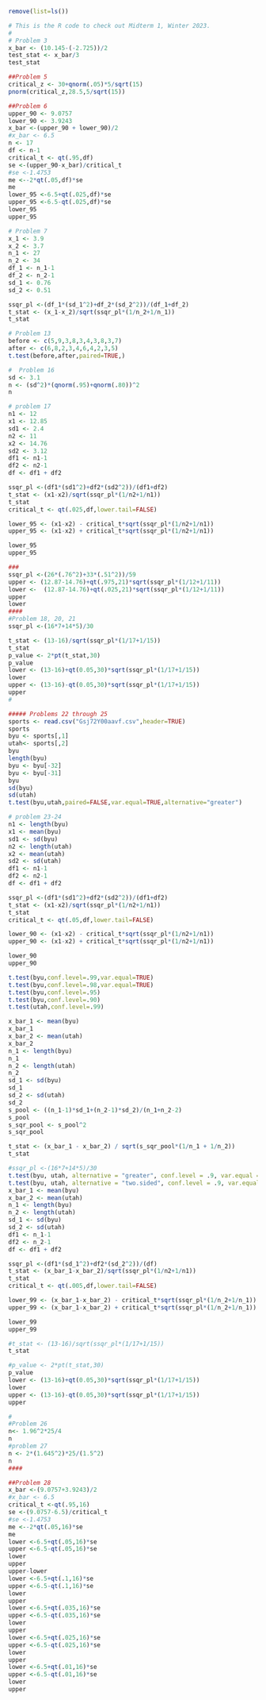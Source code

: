 ```r
remove(list=ls())

# This is the R code to check out Midterm 1, Winter 2023.
#
# Problem 3
x_bar <- (10.145-(-2.725))/2
test_stat <- x_bar/3
test_stat
```
```r
##Problem 5
critical_z <- 30+qnorm(.05)*5/sqrt(15)
pnorm(critical_z,28.5,5/sqrt(15))
```
```r
##Problem 6
upper_90 <- 9.0757
lower_90 <- 3.9243
x_bar <-(upper_90 + lower_90)/2
#x_bar <- 6.5
n <- 17
df <- n-1
critical_t <- qt(.95,df)
se <-(upper_90-x_bar)/critical_t
#se <-1.4753
me <--2*qt(.05,df)*se
me
lower_95 <-6.5+qt(.025,df)*se
upper_95 <-6.5-qt(.025,df)*se
lower_95
upper_95
```


```r
# Problem 7
x_1 <- 3.9
x_2 <- 3.7
n_1 <- 27
n_2 <- 34
df_1 <- n_1-1
df_2 <- n_2-1
sd_1 <- 0.76
sd_2 <- 0.51

ssqr_pl <-(df_1*(sd_1^2)+df_2*(sd_2^2))/(df_1+df_2)
t_stat <- (x_1-x_2)/sqrt(ssqr_pl*(1/n_2+1/n_1))
t_stat
```

```r
# Problem 13
before <- c(5,9,3,8,3,4,3,8,3,7)
after <- c(6,8,2,3,4,6,4,2,3,5)
t.test(before,after,paired=TRUE,)
```
```r
#  Problem 16
sd <- 3.1
n <- (sd^2)*(qnorm(.95)+qnorm(.80))^2
n
```
```r
# problem 17
n1 <- 12
x1 <- 12.85
sd1 <- 2.4
n2 <- 11
x2 <- 14.76
sd2 <- 3.12
df1 <- n1-1
df2 <- n2-1
df <- df1 + df2

ssqr_pl <-(df1*(sd1^2)+df2*(sd2^2))/(df1+df2)
t_stat <- (x1-x2)/sqrt(ssqr_pl*(1/n2+1/n1))
t_stat
critical_t <- qt(.025,df,lower.tail=FALSE)

lower_95 <- (x1-x2) - critical_t*sqrt(ssqr_pl*(1/n2+1/n1))
upper_95 <- (x1-x2) + critical_t*sqrt(ssqr_pl*(1/n2+1/n1))

lower_95 
upper_95

```


```r
###
ssqr_pl <-(26*(.76^2)+33*(.51^2))/59
upper <- (12.87-14.76)+qt(.975,21)*sqrt(ssqr_pl*(1/12+1/11))
lower <-  (12.87-14.76)+qt(.025,21)*sqrt(ssqr_pl*(1/12+1/11))
upper
lower
####
#Problem 18, 20, 21
ssqr_pl <-(16*7+14*5)/30

t_stat <- (13-16)/sqrt(ssqr_pl*(1/17+1/15))
t_stat
p_value <- 2*pt(t_stat,30)
p_value
lower <- (13-16)+qt(0.05,30)*sqrt(ssqr_pl*(1/17+1/15))
lower
upper <- (13-16)-qt(0.05,30)*sqrt(ssqr_pl*(1/17+1/15))
upper
#
```

```r
##### Problems 22 through 25
sports <- read.csv("Gsj72Y00aavf.csv",header=TRUE)
sports
byu <- sports[,1]
utah<- sports[,2]
byu
length(byu)
byu <- byu[-32]
byu <- byu[-31]
byu
sd(byu)
sd(utah)
t.test(byu,utah,paired=FALSE,var.equal=TRUE,alternative="greater")
```
```r
# problem 23-24
n1 <- length(byu)
x1 <- mean(byu)
sd1 <- sd(byu)
n2 <- length(utah)
x2 <- mean(utah)
sd2 <- sd(utah)
df1 <- n1-1
df2 <- n2-1
df <- df1 + df2

ssqr_pl <-(df1*(sd1^2)+df2*(sd2^2))/(df1+df2)
t_stat <- (x1-x2)/sqrt(ssqr_pl*(1/n2+1/n1))
t_stat
critical_t <- qt(.05,df,lower.tail=FALSE)

lower_90 <- (x1-x2) - critical_t*sqrt(ssqr_pl*(1/n2+1/n1))
upper_90 <- (x1-x2) + critical_t*sqrt(ssqr_pl*(1/n2+1/n1))

lower_90 
upper_90

```



```r
t.test(byu,conf.level=.99,var.equal=TRUE)
t.test(byu,conf.level=.98,var.equal=TRUE)
t.test(byu,conf.level=.95)
t.test(byu,conf.level=.90)
t.test(utah,conf.level=.99)
```

```r
x_bar_1 <- mean(byu)
x_bar_1
x_bar_2 <- mean(utah)
x_bar_2
n_1 <- length(byu)
n_1
n_2 <- length(utah)
n_2
sd_1 <- sd(byu)
sd_1
sd_2 <- sd(utah)
sd_2
s_pool <- ((n_1-1)*sd_1+(n_2-1)*sd_2)/(n_1+n_2-2)
s_pool
s_sqr_pool <- s_pool^2
s_sqr_pool
```

```r
t_stat <- (x_bar_1 - x_bar_2) / sqrt(s_sqr_pool*(1/n_1 + 1/n_2))
t_stat
```

```r
#ssqr_pl <-(16*7+14*5)/30
t.test(byu, utah, alternative = "greater", conf.level = .9, var.equal = TRUE)
t.test(byu, utah, alternative = "two.sided", conf.level = .9, var.equal = TRUE)
x_bar_1 <- mean(byu)
x_bar_2 <- mean(utah)
n_1 <- length(byu)
n_2 <- length(utah)
sd_1 <- sd(byu)
sd_2 <- sd(utah)
df1 <- n_1-1
df2 <- n_2-1
df <- df1 + df2

ssqr_pl <-(df1*(sd_1^2)+df2*(sd_2^2))/(df)
t_stat <- (x_bar_1-x_bar_2)/sqrt(ssqr_pl*(1/n2+1/n1))
t_stat
critical_t <- qt(.005,df,lower.tail=FALSE)

lower_99 <- (x_bar_1-x_bar_2) - critical_t*sqrt(ssqr_pl*(1/n_2+1/n_1))
upper_99 <- (x_bar_1-x_bar_2) + critical_t*sqrt(ssqr_pl*(1/n_2+1/n_1))

lower_99 
upper_99
```
```r
#t_stat <- (13-16)/sqrt(ssqr_pl*(1/17+1/15))
t_stat

#p_value <- 2*pt(t_stat,30)
p_value
lower <- (13-16)+qt(0.05,30)*sqrt(ssqr_pl*(1/17+1/15))
lower
upper <- (13-16)-qt(0.05,30)*sqrt(ssqr_pl*(1/17+1/15))
upper
```

```r
#
#Problem 26
n<- 1.96^2*25/4
n
#problem 27
n <- 2*(1.645^2)*25/(1.5^2)
n
####

##Problem 28
x_bar <-(9.0757+3.9243)/2
#x_bar <- 6.5
critical_t <-qt(.95,16)
se <-(9.0757-6.5)/critical_t
#se <-1.4753
me <--2*qt(.05,16)*se
me
lower <-6.5+qt(.05,16)*se
upper <-6.5-qt(.05,16)*se
lower
upper
upper-lower
lower <-6.5+qt(.1,16)*se
upper <-6.5-qt(.1,16)*se
lower
upper
lower <-6.5+qt(.035,16)*se
upper <-6.5-qt(.035,16)*se
lower
upper
lower <-6.5+qt(.025,16)*se
upper <-6.5-qt(.025,16)*se
lower
upper
lower <-6.5+qt(.01,16)*se
upper <-6.5-qt(.01,16)*se
lower
upper
```